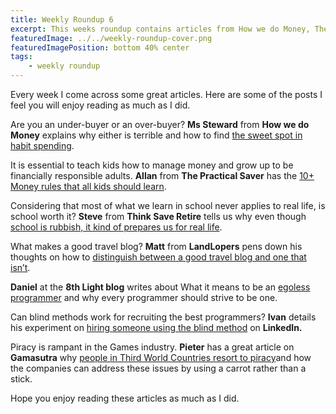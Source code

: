```yaml
---
title: Weekly Roundup 6
excerpt: This weeks roundup contains articles from How we do Money, The Practical Saver, Think Save Retire, LandLopers, 8th Light, LinkedIn and Gamasutra
featuredImage: ../../weekly-roundup-cover.png
featuredImagePosition: bottom 40% center
tags:
    - weekly roundup
---
```


Every week I come across some great articles. Here are some of the posts I feel you will enjoy reading as much as I did.

Are you an under-buyer or an over-buyer? **Ms Steward** from **How we do Money** explains why either is terrible and how to find [the sweet spot in habit spending](https://howwedomoney.wordpress.com/2016/09/29/finding-the-sweet-spot-in-habit-spending/).

It is essential to teach kids how to manage money and grow up to be financially responsible adults. **Allan** from **The Practical Saver** has the [10+ Money rules that all kids should learn](http://www.thepracticalsaver.com/10-money-rules-kids-need-learn/).

Considering that most of what we learn in school never applies to real life, is school worth it? **Steve** from **Think Save Retire** tells us why even though [school is rubbish, it kind of prepares us for real life](http://www.thinksaveretire.com/2016/10/05/school-rubbish-real-life/).

What makes a good travel blog? **Matt** from **LandLopers** pens down his thoughts on how to [distinguish between a good travel blog and one that isn’t](http://landlopers.com/2016/10/03/travel-blog).

**Daniel** at the **8th Light blog** writes about What it means to be an [egoless programmer](https://8thlight.com/blog/daniel-irvine/2016/09/30/the-egoless-programmer.html) and why every programmer should strive to be one.

Can blind methods work for recruiting the best programmers? **Ivan** details his experiment on [hiring someone using the blind method](https://www.linkedin.com/pulse/blind-method-hiring-software-developer-ivan-boyko) on **LinkedIn.**

Piracy is rampant in the Games industry. **Pieter** has a great article on **Gamasutra** why [people in Third World Countries resort to piracy](http://www.gamasutra.com/blogs/PieterSmal/20161006/277370/Solving_the_problem_of_Piracy_in_the_Third_World.php)and how the companies can address these issues by using a carrot rather than a stick.

Hope you enjoy reading these articles as much as I did.
